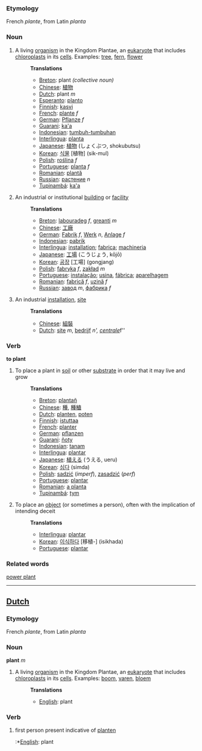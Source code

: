 ===Etymology===
French ''plante'', from Latin ''planta''

===Noun===
#A living [[organism]] in the Kingdom Plantae, an [[eukaryote]] that includes [[chloroplast]]s in its [[cell]]s.  Examples: [[tree]], [[fern]], [[flower]]
#:'''Translations'''
#:*[[Breton]]: plant ''(collective noun)''
#:*[[Chinese]]: [[植物]]
#:*[[Dutch]]: plant ''m''
#:*[[Esperanto]]: [[planto]]
#:*[[Finnish]]: [[kasvi]]
#:*[[French]]: [[plante]] ''f''
#:*[[German]]: [[Pflanze]] ''f''
#:*[[Guarani]]: [[ka'a]]
#:*[[Indonesian]]: [[tumbuh-tumbuhan]]
#:*[[Interlingua]]: [[planta]]
#:*[[Japanese]]: [[植物]] (しょくぶつ, shokubutsu)
#:*[[Korean]]: [[식물]] [植物] (sik-mul)
#:*[[Polish]]: [[roślina]] ''f''
#:*[[Portuguese]]: [[planta]] ''f''
#:*[[Romanian]]: [[plantă]]
#:*[[Russian]]: [[растение]] ''n''
#:*[[Tupinambá]]: [[ka'a]]
#An industrial or institutional [[building]] or [[facility]]
#:'''Translations'''
#:*[[Breton]]: [[labouradeg]] ''f'', [[greanti]] ''m''
#:*[[Chinese]]: [[工廠]]
#:*[[German]]: [[Fabrik]] ''f'', [[Werk]] ''n'', [[Anlage]] ''f''
#:*[[Indonesian]]: [[pabrik]]
#:*[[Interlingua]]: [[installation]]; [[fabrica]]; [[machineria]]
#:*[[Japanese]]: [[工場]] (こうじょう, kōjō)
#:*[[Korean]]: [[공장]] [工場] (gongjang)
#:*[[Polish]]: [[fabryka]] ''f'', [[zakład]] ''m''
#:*[[Portuguese]]: [[instalação]]; [[usina]], [[fábrica]]; [[aparelhagem]]
#:*[[Romanian]]: [[fabrică]] ''f'', [[uzină]] ''f''
#:*[[Russian]]: [[завод]] ''m'', [[фабрика]] ''f''
#An industrial [[installation]], [[site]]
#:'''Translations'''
#:*[[Chinese]]: [[組裝]]
#:*[[Dutch]]: [[site]] ''m'', [[bedrijf]] ''n', [[centrale]] ''f''

===Verb===
'''to plant'''

#To place a plant in [[soil]] or other [[substrate]] in order that it may live and grow
#:'''Translations'''
#:*[[Breton]]: [[plantañ]]
#:*[[Chinese]]: [[種]], [[種稙]]
#:*[[Dutch]]: [[planten]], [[poten]]
#:*[[Finnish]]: [[istuttaa]]
#:*[[French]]: [[planter]]
#:*[[German]]: [[pflanzen]]
#:*[[Guarani]]: [[ñoty]]
#:*[[Indonesian]]: [[tanam]]
#:*[[Interlingua]]: [[plantar]]
#:*[[Japanese]]: [[植える]] (うえる, ueru)
#:*[[Korean]]: [[심다]] (simda)
#:*[[Polish]]: [[sadzić]] (''imperf''), [[zasadzić]] (''perf'')
#:*[[Portuguese]]: [[plantar]]
#:*[[Romanian]]: [[a planta]]
#:*[[Tupinambá]]: [[tym]]
#To place an [[object]] (or sometimes a person), often with the implication of intending deceit
#:'''Translations'''
#:*[[Interlingua]]: [[plantar]]
#:*[[Korean]]: [[이식하다]] [移植-] (isikhada)
#:*[[Portuguese]]: [[plantar]]

===Related words===
[[power plant]]

----
==[[Dutch]]==
===Etymology===
French ''plante'', from Latin ''planta''

===Noun===
'''plant''' ''m''

#A living [[organism]] in the Kingdom Plantae, an [[eukaryote]] that includes [[chloroplast]]s in its [[cell]]s.  Examples: [[boom]], [[varen]], [[bloem]]
#:'''Translations'''
#:*[[English]]: plant

===Verb===
# first person present indicative of [[planten]]
#:*[[English]]: plant